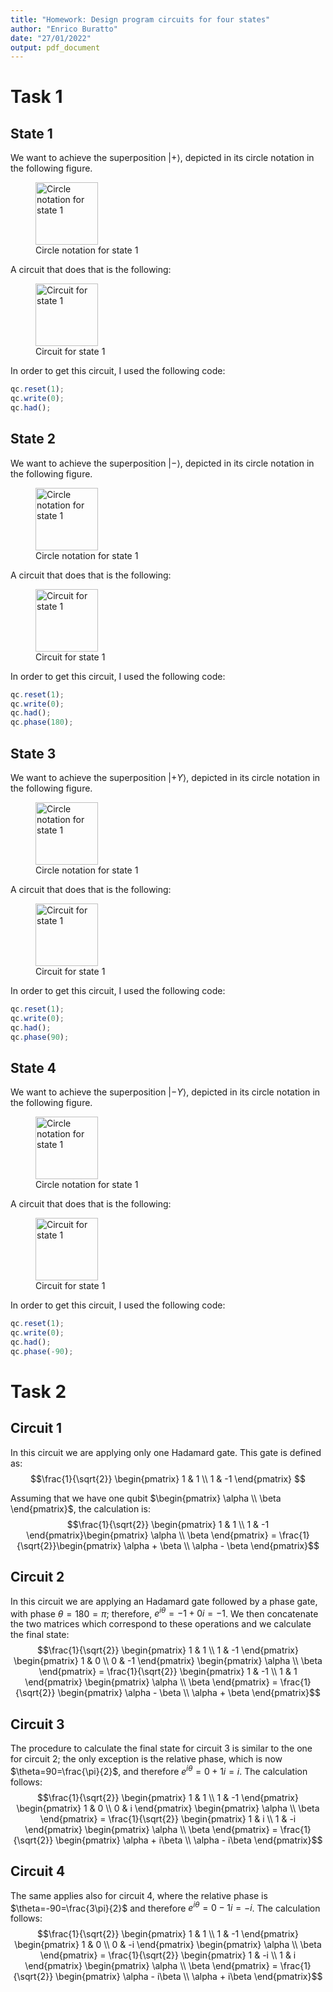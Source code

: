 ```yaml
---
title: "Homework: Design program circuits for four states"
author: "Enrico Buratto"
date: "27/01/2022"
output: pdf_document
---
```


# Task 1

## State 1

We want to achieve the superposition $|+\rangle$, depicted in its circle notation in the following figure.

![Circle notation for state 1](./sups/1.jpg){width=100px}

A circuit that does that is the following:

![Circuit for state 1](./circuits/1.jpg){width=100px}

In order to get this circuit, I used the following code:

```js
qc.reset(1);
qc.write(0);
qc.had();
```

## State 2

We want to achieve the superposition $|-\rangle$, depicted in its circle notation in the following figure.

![Circle notation for state 1](./sups/2.jpg){width=100px}

A circuit that does that is the following:

![Circuit for state 1](./circuits/2.jpg){width=100px}

In order to get this circuit, I used the following code:

```js
qc.reset(1);
qc.write(0);
qc.had();
qc.phase(180);
```

## State 3

We want to achieve the superposition $|+Y\rangle$, depicted in its circle notation in the following figure.

![Circle notation for state 1](./sups/3.jpg){width=100px}

A circuit that does that is the following:

![Circuit for state 1](./circuits/3.jpg){width=100px}

In order to get this circuit, I used the following code:

```js
qc.reset(1);
qc.write(0);
qc.had();
qc.phase(90);
```

\newpage

## State 4

We want to achieve the superposition $|-Y\rangle$, depicted in its circle notation in the following figure.

![Circle notation for state 1](./sups/4.jpg){width=100px}

A circuit that does that is the following:

![Circuit for state 1](./circuits/4.jpg){width=100px}

In order to get this circuit, I used the following code:

```js
qc.reset(1);
qc.write(0);
qc.had();
qc.phase(-90);
```

# Task 2

## Circuit 1

In this circuit we are applying only one Hadamard gate. This gate is defined as: $$\frac{1}{\sqrt{2}} \begin{pmatrix}
1 & 1 \\ 
1 & -1
\end{pmatrix} $$

Assuming that we have one qubit $\begin{pmatrix}
\alpha  \\ 
\beta
\end{pmatrix}$, the calculation is: $$\frac{1}{\sqrt{2}} \begin{pmatrix}
1 & 1 \\ 
1 & -1
\end{pmatrix}\begin{pmatrix}
\alpha  \\ 
\beta
\end{pmatrix} = \frac{1}{\sqrt{2}}\begin{pmatrix}
\alpha + \beta \\ 
\alpha - \beta
\end{pmatrix}$$

## Circuit 2

In this circuit we are applying an Hadamard gate followed by a phase gate, with phase $\theta=180=\pi$; therefore, $e^{i\theta}=-1+0i=-1$. 
We then concatenate the two matrices which correspond to these operations and we calculate the final state: $$\frac{1}{\sqrt{2}}
\begin{pmatrix}
1 & 1 \\ 
1 & -1 
\end{pmatrix}
\begin{pmatrix}
1 & 0 \\ 
0 & -1 
\end{pmatrix} 
\begin{pmatrix} 
\alpha \\ 
\beta 
\end{pmatrix} = \frac{1}{\sqrt{2}} \begin{pmatrix} 1 & -1 \\ 1 & 1 \end{pmatrix} \begin{pmatrix} \alpha \\ \beta \end{pmatrix} = \frac{1}{\sqrt{2}} \begin{pmatrix} \alpha - \beta \\ \alpha + \beta \end{pmatrix}$$

## Circuit 3

The procedure to calculate the final state for circuit 3 is similar to the one for circuit 2; the only exception is the relative phase, which is now $\theta=90=\frac{\pi}{2}$, and therefore $e^{i\theta}=0+1i=i$. The calculation follows: $$\frac{1}{\sqrt{2}}
\begin{pmatrix}
1 & 1 \\ 
1 & -1 
\end{pmatrix}
\begin{pmatrix}
1 & 0 \\ 
0 & i 
\end{pmatrix} 
\begin{pmatrix} 
\alpha \\ 
\beta 
\end{pmatrix} = \frac{1}{\sqrt{2}}
\begin{pmatrix}
1 & i \\ 
1 & -i
\end{pmatrix} 
\begin{pmatrix}
\alpha \\ 
\beta 
\end{pmatrix} = \frac{1}{\sqrt{2}}
\begin{pmatrix} 
\alpha + i\beta \\ 
\alpha - i\beta 
\end{pmatrix}$$

## Circuit 4

The same applies also for circuit 4, where the relative phase is $\theta=-90=\frac{3\pi}{2}$ and therefore $e^{i\theta}=0-1i=-i$. The calculation follows: $$\frac{1}{\sqrt{2}}
\begin{pmatrix}
1 & 1 \\ 
1 & -1 
\end{pmatrix}
\begin{pmatrix}
1 & 0 \\ 
0 & -i 
\end{pmatrix} 
\begin{pmatrix} 
\alpha \\ 
\beta 
\end{pmatrix} = \frac{1}{\sqrt{2}}
\begin{pmatrix}
1 & -i \\ 
1 & i
\end{pmatrix} 
\begin{pmatrix}
\alpha \\ 
\beta 
\end{pmatrix} = \frac{1}{\sqrt{2}}
\begin{pmatrix} 
\alpha - i\beta \\ 
\alpha + i\beta 
\end{pmatrix}$$
